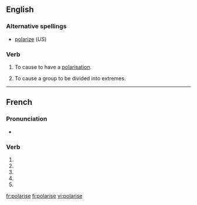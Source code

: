{{also|polarisé}}
==English==

===Alternative spellings===
* [[polarize]] (''US'')

===Verb===
{{en-verb|polaris|ing}}

# {{transitive|British}} To cause to have a [[polarisation]].
# {{transitive|British}} To cause a group to be divided into extremes.

----

==French==

===Pronunciation===
* {{IPA|lang=fr|/pɔ.la.ʁiz/}}

===Verb===
{{fr-verb form}}

# {{conjugation of|polariser||1|s|pres|ind|lang=fr}}
# {{conjugation of|polariser||3|s|pres|ind|lang=fr}}
# {{conjugation of|polariser||1|s|pres|sub|lang=fr}}
# {{conjugation of|polariser||1|s|pres|sub|lang=fr}}
# {{conjugation of|polariser||2|s|imp|lang=fr}}

[[fr:polarise]]
[[fi:polarise]]
[[vi:polarise]]